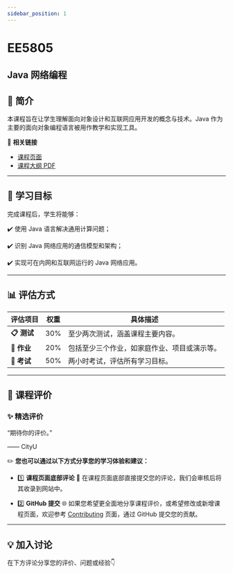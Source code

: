 ```yaml
---
sidebar_position: 1
---
```


# EE5805
## Java 网络编程

## **📘 简介**
本课程旨在让学生理解面向对象设计和互联网应用开发的概念与技术。Java 作为主要的面向对象编程语言被用作教学和实现工具。

🔗 **相关链接**
- [课程页面](https://www.cityu.edu.hk/catalogue/pg/202526/course/EE5805.htm)
- [课程大纲 PDF](https://www.cityu.edu.hk/catalogue/pg/202526/course/EE5805.pdf)

---

## **🎯 学习目标**

完成课程后，学生将能够：

✔️ 使用 Java 语言解决通用计算问题；

✔️ 识别 Java 网络应用的通信模型和架构；

✔️ 实现可在内网和互联网运行的 Java 网络应用。

---

## **📊 评估方式**

| **评估项目**          | **权重** | **具体描述**                                                                                       |
|----------------------|---------|---------------------------------------------------------------------------------------------------|
| **📋 测试**          | 30%     | 至少两次测试，涵盖课程主要内容。                                                                  |
| **📁 作业**          | 20%     | 包括至少三个作业，如家庭作业、项目或演示等。                                                      |
| **📄 考试**          | 50%     | 两小时考试，评估所有学习目标。                                                                    |

---

## **💬 课程评价**

### ✨ **精选评价**
<div className={commentStyles.commentBox}>
    <p className={commentStyles.commentText}>
        “期待你的评价。”
    </p>
    <p className={commentStyles.commentAuthor}>—— CityU</p>
</div>

✏️ **您也可以通过以下方式分享您的学习体验和建议：**

- 1️⃣ **课程页面底部评论**
💬 在课程页面底部直接提交您的评论，我们会审核后将其收录到网站中。

- 2️⃣ **GitHub 提交**
🌐 如果您希望更全面地分享课程评价，或希望修改或新增课程页面，欢迎参考 [Contributing](/contributing) 页面，通过 GitHub 提交您的贡献。

---

## **💡 加入讨论**

在下方评论分享您的评价、问题或经验👇
<Utterances />
